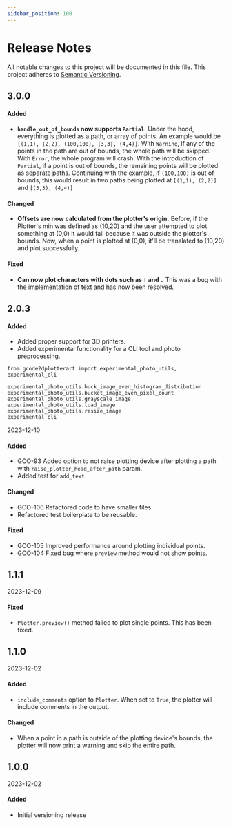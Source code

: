 ```yaml
---
sidebar_position: 100
---
```

# Release Notes

All notable changes to this project will be documented in this file. This project adheres to [Semantic Versioning](https://semver.org/).

<!-- 

## X.X.X

YYYY-MM-DD

#### Added
-

#### Changed
-

#### Fixed
- 

 -->

## 3.0.0

#### Added

- **`handle_out_of_bounds` now supports `Partial`.** Under the hood, everything is plotted as a path, or array of points. An example would be `[(1,1), (2,2), (100,100), (3,3), (4,4)]`. With `Warning`, if any of the points in the path are out of bounds, the whole path will be skipped. With `Error`, the whole program will crash. With the introduction of `Partial`, if a point is out of bounds, the remaining points will be plotted as separate paths. Continuing with the example, if `(100,100)` is out of bounds, this would result in two paths being plotted at `[(1,1), (2,2)]` and `[(3,3), (4,4)]`

#### Changed

- **Offsets are now calculated from the plotter's origin.** Before, if the Plotter's min was defined as (10,20) and the user attempted to plot something at (0,0) it would fail because it was outside the plotter's bounds. Now, when a point is plotted at (0,0), it'll be translated to (10,20) and plot successfully. 

#### Fixed 

- **Can now plot characters with dots such as `!` and `.`** This was a bug with the implementation of text and has now been resolved. 

## 2.0.3

#### Added
- Added proper support for 3D printers.
- Added experimental functionality for a CLI tool and photo preprocessing.
```
from gcode2dplotterart import experimental_photo_utils, experimental_cli

experimental_photo_utils.buck_image_even_histogram_distribution
experimental_photo_utils.bucket_image_even_pixel_count
experimental_photo_utils.grayscale_image
experimental_photo_utils.load_image
experimental_photo_utils.resize_image
experimental_cli
```

2023-12-10

#### Added
- GCO-93 Added option to not raise plotting device after plotting a path with `raise_plotter_head_after_path` param.
- Added test for `add_text`

#### Changed
- GCO-106 Refactored code to have smaller files.
- Refactored test boilerplate to be reusable. 

#### Fixed
- GCO-105 Improved performance around plotting individual points.
- GCO-104 Fixed bug where `preview` method would not show points.


## 1.1.1

2023-12-09

#### Fixed
- `Plotter.preview()` method failed to plot single points. This has been fixed.

## 1.1.0

2023-12-02

#### Added
- `include_comments` option to `Plotter`. When set to `True`, the plotter will include comments in the output.

#### Changed
- When a point in a path is outside of the plotting device's bounds, the plotter will now print a warning and skip the entire path.

## 1.0.0

2023-12-02

#### Added
- Initial versioning release
